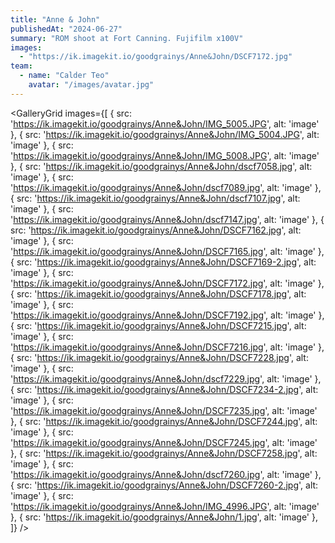 ```yaml
---
title: "Anne & John"
publishedAt: "2024-06-27"
summary: "ROM shoot at Fort Canning. Fujifilm x100V"
images:
  - "https://ik.imagekit.io/goodgrainys/Anne&John/DSCF7172.jpg"
team:
  - name: "Calder Teo"
    avatar: "/images/avatar.jpg"
---
```



<GalleryGrid images={[
  { src: 'https://ik.imagekit.io/goodgrainys/Anne&John/IMG_5005.JPG', alt: 'image' },
  { src: 'https://ik.imagekit.io/goodgrainys/Anne&John/IMG_5004.JPG', alt: 'image' },
  { src: 'https://ik.imagekit.io/goodgrainys/Anne&John/IMG_5008.JPG', alt: 'image' },
  { src: 'https://ik.imagekit.io/goodgrainys/Anne&John/dscf7058.jpg', alt: 'image' },
  { src: 'https://ik.imagekit.io/goodgrainys/Anne&John/dscf7089.jpg', alt: 'image' },
  { src: 'https://ik.imagekit.io/goodgrainys/Anne&John/dscf7107.jpg', alt: 'image' },
  { src: 'https://ik.imagekit.io/goodgrainys/Anne&John/dscf7147.jpg', alt: 'image' },
  { src: 'https://ik.imagekit.io/goodgrainys/Anne&John/DSCF7162.jpg', alt: 'image' },
  { src: 'https://ik.imagekit.io/goodgrainys/Anne&John/DSCF7165.jpg', alt: 'image' },
  { src: 'https://ik.imagekit.io/goodgrainys/Anne&John/DSCF7169-2.jpg', alt: 'image' },
  { src: 'https://ik.imagekit.io/goodgrainys/Anne&John/DSCF7172.jpg', alt: 'image' },
  { src: 'https://ik.imagekit.io/goodgrainys/Anne&John/DSCF7178.jpg', alt: 'image' },
  { src: 'https://ik.imagekit.io/goodgrainys/Anne&John/DSCF7192.jpg', alt: 'image' },
  { src: 'https://ik.imagekit.io/goodgrainys/Anne&John/DSCF7215.jpg', alt: 'image' },
  { src: 'https://ik.imagekit.io/goodgrainys/Anne&John/DSCF7216.jpg', alt: 'image' },
  { src: 'https://ik.imagekit.io/goodgrainys/Anne&John/DSCF7228.jpg', alt: 'image' },
  { src: 'https://ik.imagekit.io/goodgrainys/Anne&John/dscf7229.jpg', alt: 'image' },
  { src: 'https://ik.imagekit.io/goodgrainys/Anne&John/DSCF7234-2.jpg', alt: 'image' },
  { src: 'https://ik.imagekit.io/goodgrainys/Anne&John/DSCF7235.jpg', alt: 'image' },
  { src: 'https://ik.imagekit.io/goodgrainys/Anne&John/DSCF7244.jpg', alt: 'image' },
  { src: 'https://ik.imagekit.io/goodgrainys/Anne&John/DSCF7245.jpg', alt: 'image' },
  { src: 'https://ik.imagekit.io/goodgrainys/Anne&John/DSCF7258.jpg', alt: 'image' },
  { src: 'https://ik.imagekit.io/goodgrainys/Anne&John/dscf7260.jpg', alt: 'image' },
  { src: 'https://ik.imagekit.io/goodgrainys/Anne&John/DSCF7260-2.jpg', alt: 'image' },
  { src: 'https://ik.imagekit.io/goodgrainys/Anne&John/IMG_4996.JPG', alt: 'image' },
  { src: 'https://ik.imagekit.io/goodgrainys/Anne&John/1.jpg', alt: 'image' },
]} />

